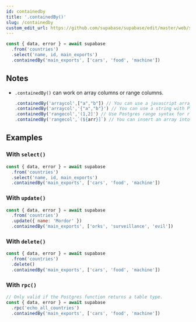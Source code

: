 ```yaml
---
id: containedby
title: '.containedBy()'
slug: /containedby
custom_edit_url: https://github.com/supabase/supabase/edit/master/web/spec/supabase_js_v2_ref.yml
---
```



```js
const { data, error } = await supabase
  .from('countries')
  .select('name, id, main_exports')
  .containedBy('main_exports', ['cars', 'food', 'machine'])
```

## Notes

- `.containedBy()` can work on array columns or range columns.

  ```js
  .containedBy('arraycol',["a","b"]) // You can use a javascript array for an array column
  .containedBy('arraycol','{"a","b"}') // You can use a string with Postgres array {} for array column.
  .containedBy('rangecol','(1,2]') // Use Postgres range syntax for range column.
  .containedBy('rangecol',`(${arr}]`) // You can insert an array into a string.
  ```

## Examples

### With `select()`

```js
const { data, error } = await supabase
  .from('countries')
  .select('name, id, main_exports')
  .containedBy('main_exports', ['cars', 'food', 'machine'])
```

### With `update()`

```js
const { data, error } = await supabase
  .from('countries')
  .update({ name: 'Mordor' })
  .containedBy('main_exports', ['orks', 'surveillance', 'evil'])
```

### With `delete()`

```js
const { data, error } = await supabase
  .from('countries')
  .delete()
  .containedBy('main_exports', ['cars', 'food', 'machine'])
```

### With `rpc()`

```js
// Only valid if the Postgres function returns a table type.
const { data, error } = await supabase
  .rpc('echo_all_countries')
  .containedBy('main_exports', ['cars', 'food', 'machine'])
```
